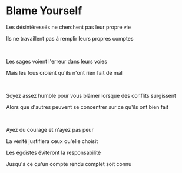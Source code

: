 # Blame Yourself

Les désintéressés ne cherchent pas leur propre vie

Ils ne travaillent pas à remplir leurs propres comptes

<br />

Les sages voient l'erreur dans leurs voies

Mais les fous croient qu'ils n'ont rien fait de mal

<br />

Soyez assez humble pour vous blâmer lorsque des conflits surgissent

Alors que d'autres peuvent se concentrer sur ce qu'ils ont bien fait

<br />

Ayez du courage et n'ayez pas peur

La vérité justifiera ceux qu'elle choisit

Les égoïstes éviteront la responsabilité

Jusqu'à ce qu'un compte rendu complet soit connu